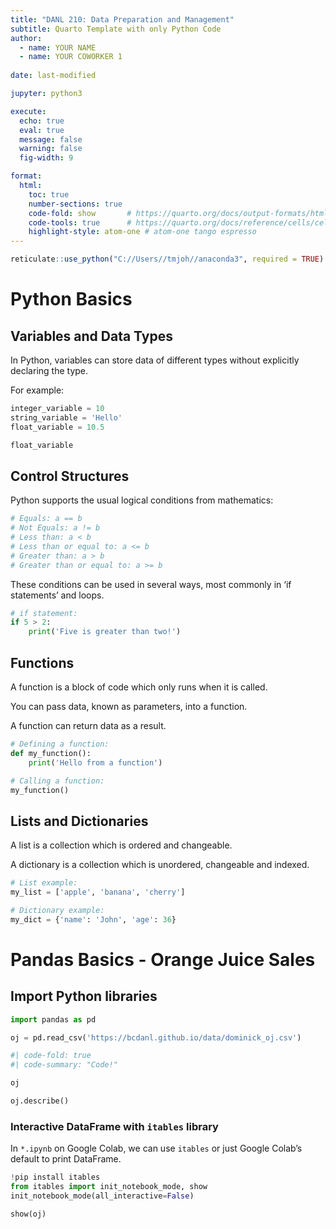 ```yaml
---
title: "DANL 210: Data Preparation and Management"
subtitle: Quarto Template with only Python Code
author: 
  - name: YOUR NAME
  - name: YOUR COWORKER 1
  
date: last-modified

jupyter: python3

execute:
  echo: true
  eval: true
  message: false
  warning: false
  fig-width: 9

format: 
  html:
    toc: true
    number-sections: true
    code-fold: show       # https://quarto.org/docs/output-formats/html-code.html  
    code-tools: true      # https://quarto.org/docs/reference/cells/cells-jupyter.html
    highlight-style: atom-one # atom-one tango espresso
---
```


```r
reticulate::use_python("C://Users//tmjoh//anaconda3", required = TRUE)
```

# Python Basics 

## Variables and Data Types

In Python, variables can store data of different types without explicitly declaring the type.

For example:

```python
integer_variable = 10
string_variable = 'Hello'
float_variable = 10.5

float_variable
```

## Control Structures

Python supports the usual logical conditions from mathematics:

```python
# Equals: a == b
# Not Equals: a != b
# Less than: a < b
# Less than or equal to: a <= b
# Greater than: a > b
# Greater than or equal to: a >= b
```

These conditions can be used in several ways, most commonly in 'if statements' and loops.

```python
# if statement:
if 5 > 2:
    print('Five is greater than two!')
```

## Functions

A function is a block of code which only runs when it is called.

You can pass data, known as parameters, into a function.

A function can return data as a result.


```python
# Defining a function:
def my_function():
    print('Hello from a function')

# Calling a function:
my_function()
```

## Lists and Dictionaries

A list is a collection which is ordered and changeable.

A dictionary is a collection which is unordered, changeable and indexed.

```python
# List example:
my_list = ['apple', 'banana', 'cherry']

# Dictionary example:
my_dict = {'name': 'John', 'age': 36}
```



# Pandas Basics - Orange Juice Sales

## Import Python libraries

```python
import pandas as pd
```



```python
oj = pd.read_csv('https://bcdanl.github.io/data/dominick_oj.csv')
```

```python
#| code-fold: true
#| code-summary: "Code!"

oj
```


```python
oj.describe()
```



### Interactive DataFrame with `itables` library

In `*.ipynb` on Google Colab, we can use `itables` or just Google Colab's default to print DataFrame.

```python
!pip install itables
from itables import init_notebook_mode, show
init_notebook_mode(all_interactive=False)

show(oj)
```